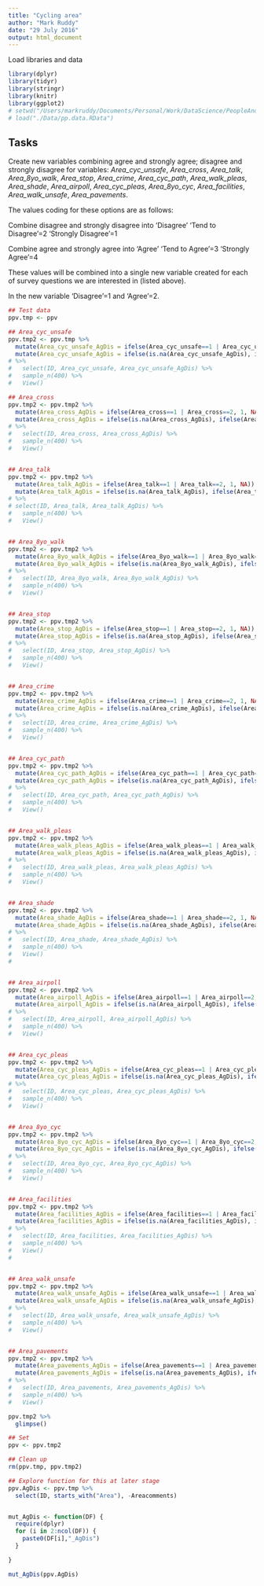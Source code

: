 ```yaml
---
title: "Cycling area"
author: "Mark Ruddy"
date: "29 July 2016"
output: html_document
---
```


Load libraries and data
```r
library(dplyr)
library(tidyr)
library(stringr)
library(knitr)
library(ggplot2)
# setwd("/Users/markruddy/Documents/Personal/Work/DataScience/PeopleAndPlaces/")
# load("./Data/pp.data.RData")
```

## Tasks

Create new variables combining agree and strongly agree; disagree and strongly disagree for variables:
*Area_cyc_unsafe*, *Area_cross*, *Area_talk*, *Area_8yo_walk*, *Area_stop*, *Area_crime*, *Area_cyc_path*, *Area_walk_pleas*, *Area_shade*, *Area_airpoll*, *Area_cyc_pleas*, *Area_8yo_cyc*, *Area_facilities*, *Area_walk_unsafe*, *Area_pavements*.

The values coding for these options are as follows:

Combine disagree and strongly disagree into 'Disagree'
'Tend to Disagree'=2
'Strongly Disagree'=1

Combine agree and strongly agree into 'Agree'
'Tend to Agree'=3
'Strongly Agree'=4

These values will be combined into a single new variable created for each of survey questions we are interested in (listed above).

In the new variable 'Disagree'=1 and 'Agree'=2.
```r
## Test data
ppv.tmp <- ppv

## Area_cyc_unsafe
ppv.tmp2 <- ppv.tmp %>%
  mutate(Area_cyc_unsafe_AgDis = ifelse(Area_cyc_unsafe==1 | Area_cyc_unsafe==2, 1, NA)) %>%
  mutate(Area_cyc_unsafe_AgDis = ifelse(is.na(Area_cyc_unsafe_AgDis), ifelse(Area_cyc_unsafe==3 | Area_cyc_unsafe==4, 2, Area_cyc_unsafe_AgDis), Area_cyc_unsafe_AgDis)) 
# %>%
#   select(ID, Area_cyc_unsafe, Area_cyc_unsafe_AgDis) %>%
#   sample_n(400) %>%
#   View()

## Area_cross
ppv.tmp2 <- ppv.tmp2 %>%
  mutate(Area_cross_AgDis = ifelse(Area_cross==1 | Area_cross==2, 1, NA)) %>%
  mutate(Area_cross_AgDis = ifelse(is.na(Area_cross_AgDis), ifelse(Area_cross==3 | Area_cross==4, 2, Area_cross_AgDis), Area_cross_AgDis)) 
# %>%
#   select(ID, Area_cross, Area_cross_AgDis) %>%
#   sample_n(400) %>%
#   View()


## Area_talk
ppv.tmp2 <- ppv.tmp2 %>%
  mutate(Area_talk_AgDis = ifelse(Area_talk==1 | Area_talk==2, 1, NA)) %>%
  mutate(Area_talk_AgDis = ifelse(is.na(Area_talk_AgDis), ifelse(Area_talk==3 | Area_talk==4, 2, Area_talk_AgDis), Area_talk_AgDis)) 
# %>%
# select(ID, Area_talk, Area_talk_AgDis) %>%
#   sample_n(400) %>%
#   View()


## Area_8yo_walk
ppv.tmp2 <- ppv.tmp2 %>%
  mutate(Area_8yo_walk_AgDis = ifelse(Area_8yo_walk==1 | Area_8yo_walk==2, 1, NA)) %>%
  mutate(Area_8yo_walk_AgDis = ifelse(is.na(Area_8yo_walk_AgDis), ifelse(Area_8yo_walk==3 | Area_8yo_walk==4, 2, Area_8yo_walk_AgDis), Area_8yo_walk_AgDis)) 
# %>%
#   select(ID, Area_8yo_walk, Area_8yo_walk_AgDis) %>%
#   sample_n(400) %>%
#   View()


## Area_stop
ppv.tmp2 <- ppv.tmp2 %>%
  mutate(Area_stop_AgDis = ifelse(Area_stop==1 | Area_stop==2, 1, NA)) %>%
  mutate(Area_stop_AgDis = ifelse(is.na(Area_stop_AgDis), ifelse(Area_stop==3 | Area_stop==4, 2, Area_stop_AgDis), Area_stop_AgDis)) 
# %>%
#   select(ID, Area_stop, Area_stop_AgDis) %>%
#   sample_n(400) %>%
#   View()


## Area_crime
ppv.tmp2 <- ppv.tmp2 %>%
  mutate(Area_crime_AgDis = ifelse(Area_crime==1 | Area_crime==2, 1, NA)) %>%
  mutate(Area_crime_AgDis = ifelse(is.na(Area_crime_AgDis), ifelse(Area_crime==3 | Area_crime==4, 2, Area_crime_AgDis), Area_crime_AgDis)) 
# %>%
#   select(ID, Area_crime, Area_crime_AgDis) %>%
#   sample_n(400) %>%
#   View()


## Area_cyc_path
ppv.tmp2 <- ppv.tmp2 %>%
  mutate(Area_cyc_path_AgDis = ifelse(Area_cyc_path==1 | Area_cyc_path==2, 1, NA)) %>%
  mutate(Area_cyc_path_AgDis = ifelse(is.na(Area_cyc_path_AgDis), ifelse(Area_cyc_path==3 | Area_cyc_path==4, 2, Area_cyc_path_AgDis), Area_cyc_path_AgDis)) 
# %>%
#   select(ID, Area_cyc_path, Area_cyc_path_AgDis) %>%
#   sample_n(400) %>%
#   View()


## Area_walk_pleas
ppv.tmp2 <- ppv.tmp2 %>%
  mutate(Area_walk_pleas_AgDis = ifelse(Area_walk_pleas==1 | Area_walk_pleas==2, 1, NA)) %>%
  mutate(Area_walk_pleas_AgDis = ifelse(is.na(Area_walk_pleas_AgDis), ifelse(Area_walk_pleas==3 | Area_walk_pleas==4, 2, Area_walk_pleas_AgDis), Area_walk_pleas_AgDis)) 
# %>%
#   select(ID, Area_walk_pleas, Area_walk_pleas_AgDis) %>%
#   sample_n(400) %>%
#   View()


## Area_shade
ppv.tmp2 <- ppv.tmp2 %>%
  mutate(Area_shade_AgDis = ifelse(Area_shade==1 | Area_shade==2, 1, NA)) %>%
  mutate(Area_shade_AgDis = ifelse(is.na(Area_shade_AgDis), ifelse(Area_shade==3 | Area_shade==4, 2, Area_shade_AgDis), Area_shade_AgDis)) 
# %>%
#   select(ID, Area_shade, Area_shade_AgDis) %>%
#   sample_n(400) %>%
#   View()
# 


## Area_airpoll
ppv.tmp2 <- ppv.tmp2 %>%
  mutate(Area_airpoll_AgDis = ifelse(Area_airpoll==1 | Area_airpoll==2, 1, NA)) %>%
  mutate(Area_airpoll_AgDis = ifelse(is.na(Area_airpoll_AgDis), ifelse(Area_airpoll==3 | Area_airpoll==4, 2, Area_airpoll_AgDis), Area_airpoll_AgDis)) 
# %>%
#   select(ID, Area_airpoll, Area_airpoll_AgDis) %>%
#   sample_n(400) %>%
#   View()


## Area_cyc_pleas
ppv.tmp2 <- ppv.tmp2 %>%
  mutate(Area_cyc_pleas_AgDis = ifelse(Area_cyc_pleas==1 | Area_cyc_pleas==2, 1, NA)) %>%
  mutate(Area_cyc_pleas_AgDis = ifelse(is.na(Area_cyc_pleas_AgDis), ifelse(Area_cyc_pleas==3 | Area_cyc_pleas==4, 2, Area_cyc_pleas_AgDis), Area_cyc_pleas_AgDis)) 
# %>%
#   select(ID, Area_cyc_pleas, Area_cyc_pleas_AgDis) %>%
#   sample_n(400) %>%
#   View()


## Area_8yo_cyc
ppv.tmp2 <- ppv.tmp2 %>%
  mutate(Area_8yo_cyc_AgDis = ifelse(Area_8yo_cyc==1 | Area_8yo_cyc==2, 1, NA)) %>%
  mutate(Area_8yo_cyc_AgDis = ifelse(is.na(Area_8yo_cyc_AgDis), ifelse(Area_8yo_cyc==3 | Area_8yo_cyc==4, 2, Area_8yo_cyc_AgDis), Area_8yo_cyc_AgDis)) 
# %>%
#   select(ID, Area_8yo_cyc, Area_8yo_cyc_AgDis) %>%
#   sample_n(400) %>%
#   View()


## Area_facilities
ppv.tmp2 <- ppv.tmp2 %>%
  mutate(Area_facilities_AgDis = ifelse(Area_facilities==1 | Area_facilities==2, 1, NA)) %>%
  mutate(Area_facilities_AgDis = ifelse(is.na(Area_facilities_AgDis), ifelse(Area_facilities==3 | Area_facilities==4, 2, Area_facilities_AgDis), Area_facilities_AgDis)) 
# %>%
#   select(ID, Area_facilities, Area_facilities_AgDis) %>%
#   sample_n(400) %>%
#   View()
# 


## Area_walk_unsafe
ppv.tmp2 <- ppv.tmp2 %>%
  mutate(Area_walk_unsafe_AgDis = ifelse(Area_walk_unsafe==1 | Area_walk_unsafe==2, 1, NA)) %>%
  mutate(Area_walk_unsafe_AgDis = ifelse(is.na(Area_walk_unsafe_AgDis), ifelse(Area_walk_unsafe==3 | Area_walk_unsafe==4, 2, Area_walk_unsafe_AgDis), Area_walk_unsafe_AgDis)) 
# %>%
#   select(ID, Area_walk_unsafe, Area_walk_unsafe_AgDis) %>%
#   sample_n(400) %>%
#   View()


## Area_pavements
ppv.tmp2 <- ppv.tmp2 %>%
  mutate(Area_pavements_AgDis = ifelse(Area_pavements==1 | Area_pavements==2, 1, NA)) %>%
  mutate(Area_pavements_AgDis = ifelse(is.na(Area_pavements_AgDis), ifelse(Area_pavements==3 | Area_pavements==4, 2, Area_pavements_AgDis), Area_pavements_AgDis)) 
# %>%
#   select(ID, Area_pavements, Area_pavements_AgDis) %>%
#   sample_n(400) %>%
#   View()

```

```r
ppv.tmp2 %>%
  glimpse()

## Set
ppv <- ppv.tmp2

## Clean up
rm(ppv.tmp, ppv.tmp2)
```



```r
## Explore function for this at later stage
ppv.AgDis <- ppv.tmp %>%
  select(ID, starts_with("Area"), -Areacomments)


mut_AgDis <- function(DF) {
  require(dplyr)
  for (i in 2:ncol(DF)) { 
    paste0(DF[i],"_AgDis")
  }

}

mut_AgDis(ppv.AgDis)
```







